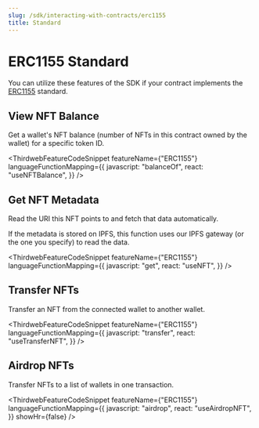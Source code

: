 ```yaml
---
slug: /sdk/interacting-with-contracts/erc1155
title: Standard
---
```



# ERC1155 Standard

You can utilize these features of the SDK if your contract implements the [ERC1155](/contract-kit/erc1155) standard.

<div className="row" style={{ marginBottom: 24 }}>
  <div className="col col--12" style={{ marginTop: 8 }}>
    <QuickstartCard
      name="Learn how to implement ERC1155 in your smart contract"
      link={"/contract-kit/erc1155"}
      image="/assets/icons/general.png"
    />
  </div>
</div>

## View NFT Balance

Get a wallet's NFT balance (number of NFTs in this contract owned by the wallet) for a specific token ID.

<ThirdwebFeatureCodeSnippet
  featureName={"ERC1155"}
  languageFunctionMapping={{
    javascript: "balanceOf",
    react: "useNFTBalance",
  }}
/>

## Get NFT Metadata

Read the URI this NFT points to and fetch that data automatically.

If the metadata is stored on IPFS, this function uses our IPFS gateway (or the one you specify) to read the data.

<ThirdwebFeatureCodeSnippet
  featureName={"ERC1155"}
  languageFunctionMapping={{
    javascript: "get",
    react: "useNFT",
  }}
/>

## Transfer NFTs

Transfer an NFT from the connected wallet to another wallet.

<ThirdwebFeatureCodeSnippet
  featureName={"ERC1155"}
  languageFunctionMapping={{
    javascript: "transfer",
    react: "useTransferNFT",
  }}
/>

## Airdrop NFTs

Transfer NFTs to a list of wallets in one transaction.

<ThirdwebFeatureCodeSnippet
  featureName={"ERC1155"}
  languageFunctionMapping={{
    javascript: "airdrop",
    react: "useAirdropNFT",
  }}
  showHr={false}
/>
